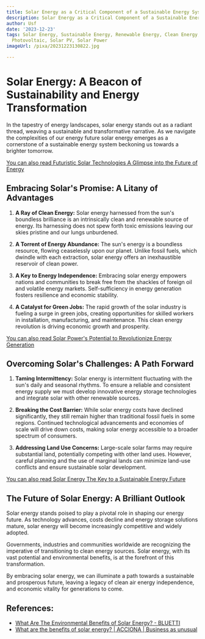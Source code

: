 ```yaml
---
title: Solar Energy as a Critical Component of a Sustainable Energy System
description: Solar Energy as a Critical Component of a Sustainable Energy System
author: Usf
date: '2023-12-23'
tags: Solar Energy, Sustainable Energy, Renewable Energy, Clean Energy, Green Energy,
  Photovoltaic, Solar PV, Solar Power
imageUrl: /pixa/20231223130822.jpg

---
```

# Solar  Energy: A Beacon of Sustainability and Energy  Transformation

In  the tapestry of energy landscapes, solar energy stands out as a radiant thread, weaving a  sustainable and transformative narrative. As we navigate the complexities of our energy future solar energy emerges as a cornerstone of a sustainable energy system beckoning us towards a brighter tomorrow.

[You can also read Futuristic Solar Technologies A  Glimpse into  the Future  of Energy](Futuristic%20Solar%20Technologies%20A%20Glimpse%20into%20the%20Future%20of%20Energy)


## Embracing  Solar's Promise: A Litany  of Advantages

1. **A Ray of Clean Energy:** Solar energy harnessed  from the sun's boundless brilliance is an intrinsically clean and renewable source of energy.  Its harnessing does not spew forth toxic emissions leaving our skies pristine and our lungs unburdened.

2. **A Torrent of Energy  Abundance:**  The sun's energy is a boundless resource, flowing ceaselessly upon our planet. Unlike  fossil fuels, which dwindle  with each extraction, solar energy offers  an inexhaustible reservoir of clean power.

3. **A Key  to Energy  Independence:** Embracing solar energy empowers nations  and communities to  break free from the shackles of foreign oil and volatile energy markets. Self-sufficiency in energy generation fosters resilience and economic stability.

4. **A Catalyst for Green Jobs:** The rapid growth  of  the solar industry is fueling a surge  in green jobs, creating  opportunities  for skilled workers  in installation, manufacturing, and maintenance. This  clean energy revolution is driving economic growth and prosperity.

[You can also read Solar Power's Potential to Revolutionize Energy  Generation](Solar%20Power%27s%20Potential%20to%20Revolutionize%20Energy%20Generation)


## Overcoming Solar's Challenges: A Path Forward

1. **Taming Intermittency:** Solar energy is intermittent fluctuating with the sun's daily and seasonal rhythms. To ensure a reliable and consistent energy supply we must develop innovative energy storage technologies and  integrate solar with other renewable sources.

2. **Breaking  the Cost Barrier:** While solar energy costs have declined significantly, they still remain higher  than traditional fossil fuels in some regions. Continued technological advancements and economies of scale will drive down costs, making solar energy accessible to a  broader spectrum of consumers.

3. **Addressing Land Use Concerns:**  Large-scale  solar farms may require substantial land,  potentially competing with other land uses. However, careful planning and the use of marginal lands can minimize land-use  conflicts and ensure sustainable solar development.

[You can also read  Solar Energy The Key to a Sustainable Energy Future](Solar%20Energy%20The%20Key%20to%20a%20Sustainable%20Energy%20Future)


## The Future of Solar  Energy:  A Brilliant Outlook

Solar energy stands poised to play a pivotal role in shaping our energy future. As technology advances, costs decline and energy storage solutions mature, solar energy will become increasingly competitive and  widely  adopted.

Governments, industries and communities worldwide are  recognizing the imperative of transitioning to clean energy sources. Solar energy, with its vast potential and environmental benefits,  is at the forefront of this transformation.

By embracing solar energy, we can illuminate a path towards a sustainable  and prosperous future, leaving a legacy  of clean air energy independence, and economic vitality for  generations to come.

## References:
- [What Are The Environmental Benefits of Solar Energy? - BLUETTI](https://www.bluettipower.com/blogs/news/what-are-the-environmental-benefits-of-solar-energy)
- [What are the benefits of solar energy? | ACCIONA | Business as unusual](https://www.acciona.com/renewable-energy/solar-energy/)
